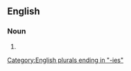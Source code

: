 ==English==

===Noun===
{{head|en|noun plural form}}

# {{plural of|olallieberry|lang=en}}

[[Category:English plurals ending in "-ies"]]